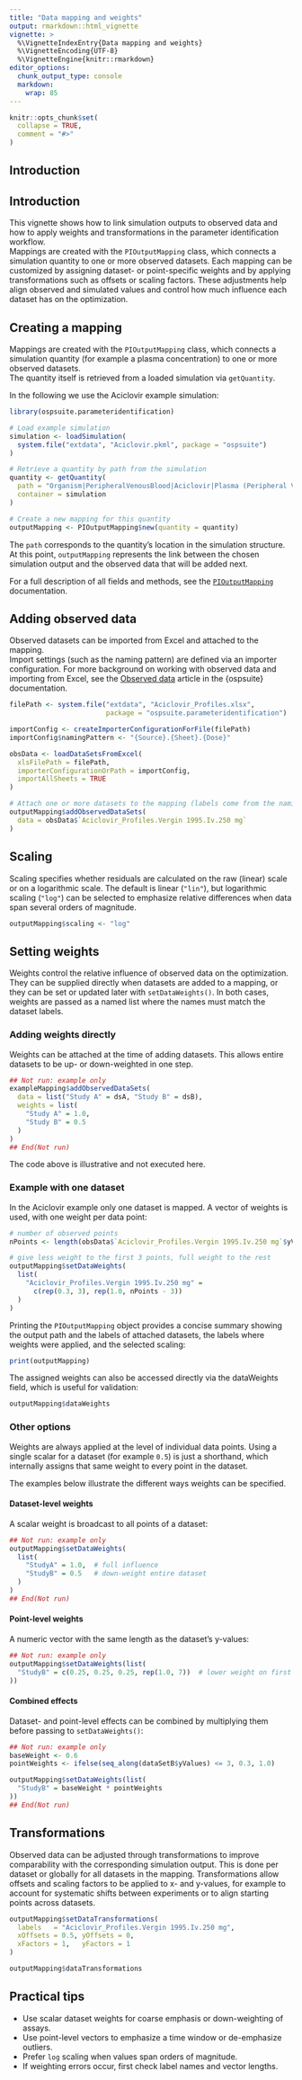 ```yaml
---
title: "Data mapping and weights"
output: rmarkdown::html_vignette
vignette: >
  %\VignetteIndexEntry{Data mapping and weights}
  %\VignetteEncoding{UTF-8}
  %\VignetteEngine{knitr::rmarkdown}
editor_options:
  chunk_output_type: console
  markdown:
    wrap: 85
---
```



```r
knitr::opts_chunk$set(
  collapse = TRUE,
  comment = "#>"
)
```


## Introduction

## Introduction

This vignette shows how to link simulation outputs to observed data and how to
apply weights and transformations in the parameter identification workflow.  
Mappings are created with the `PIOutputMapping` class, which connects a simulation
quantity to one or more observed datasets. Each mapping can be customized by
assigning dataset- or point-specific weights and by applying transformations such
as offsets or scaling factors. These adjustments help align observed and simulated
values and control how much influence each dataset has on the optimization.


## Creating a mapping

Mappings are created with the `PIOutputMapping` class, which connects a simulation
quantity (for example a plasma concentration) to one or more observed datasets.  
The quantity itself is retrieved from a loaded simulation via `getQuantity`.

In the following we use the Aciclovir example simulation:

```r
library(ospsuite.parameteridentification)

# Load example simulation
simulation <- loadSimulation(
  system.file("extdata", "Aciclovir.pkml", package = "ospsuite")
)

# Retrieve a quantity by path from the simulation
quantity <- getQuantity(
  path = "Organism|PeripheralVenousBlood|Aciclovir|Plasma (Peripheral Venous Blood)",
  container = simulation
)

# Create a new mapping for this quantity
outputMapping <- PIOutputMapping$new(quantity = quantity)
```

The `path` corresponds to the quantity’s location in the simulation structure.
At this point, `outputMapping` represents the link between the chosen simulation output
and the observed data that will be added next.

For a full description of all fields and methods, see the [`PIOutputMapping`](https://www.open-systems-pharmacology.org/OSPSuite.ParameterIdentification/reference/PIOutputMapping.html) documentation.


## Adding observed data

Observed datasets can be imported from Excel and attached to the mapping.  
Import settings (such as the naming pattern) are defined via an importer 
configuration. For more background on working with observed data and importing 
from Excel, see the [Observed data](https://www.open-systems-pharmacology.org/OSPSuite-R/articles/observed-data.html)
article in the {ospsuite} documentation.

```r
filePath <- system.file("extdata", "Aciclovir_Profiles.xlsx",
                        package = "ospsuite.parameteridentification")

importConfig <- createImporterConfigurationForFile(filePath)
importConfig$namingPattern <- "{Source}.{Sheet}.{Dose}"

obsData <- loadDataSetsFromExcel(
  xlsFilePath = filePath,
  importerConfigurationOrPath = importConfig,
  importAllSheets = TRUE
)

# Attach one or more datasets to the mapping (labels come from the naming pattern)
outputMapping$addObservedDataSets(
  data = obsData$`Aciclovir_Profiles.Vergin 1995.Iv.250 mg`
)
```


## Scaling

Scaling specifies whether residuals are calculated on the raw (linear) scale or 
on a logarithmic scale. The default is linear (`"lin"`), but logarithmic scaling (`"log"`)
can be selected to emphasize relative differences when data span several orders of
magnitude.

```r
outputMapping$scaling <- "log"
```


## Setting weights

Weights control the relative influence of observed data on the optimization.  
They can be supplied directly when datasets are added to a mapping, or they can be
set or updated later with `setDataWeights()`. In both cases, weights are passed as
a named list where the names must match the dataset labels.


### Adding weights directly

Weights can be attached at the time of adding datasets. This allows entire datasets
to be up- or down-weighted in one step.


```r
## Not run: example only
exampleMapping$addObservedDataSets(
  data = list("Study A" = dsA, "Study B" = dsB),
  weights = list(
    "Study A" = 1.0,   
    "Study B" = 0.5    
  )
)
## End(Not run)
```

The code above is illustrative and not executed here.


### Example with one dataset

In the Aciclovir example only one dataset is mapped. A vector of weights is used,
with one weight per data point:

```r
# number of observed points
nPoints <- length(obsData$`Aciclovir_Profiles.Vergin 1995.Iv.250 mg`$yValues)

# give less weight to the first 3 points, full weight to the rest
outputMapping$setDataWeights(
  list(
    "Aciclovir_Profiles.Vergin 1995.Iv.250 mg" =
      c(rep(0.3, 3), rep(1.0, nPoints - 3))
  )
)
```

Printing the `PIOutputMapping` object provides a concise summary showing the 
output path and the labels of attached datasets, the labels where weights were 
applied, and the selected scaling:

```r
print(outputMapping)
```

The assigned weights can also be accessed directly via the dataWeights field,
which is useful for validation:

```r
outputMapping$dataWeights
```


### Other options

Weights are always applied at the level of individual data points. Using a 
single scalar for a dataset (for example `0.5`) is just a shorthand, which 
internally assigns that same weight to every point in the dataset.  

The examples below illustrate the different ways weights can be specified.


#### Dataset-level weights 

A scalar weight is broadcast to all points of a dataset:

```r
## Not run: example only
outputMapping$setDataWeights(
  list(
    "StudyA" = 1.0,  # full influence
    "StudyB" = 0.5   # down-weight entire dataset
  )
)
## End(Not run)
```


#### Point-level weights

A numeric vector with the same length as the dataset’s y-values:

```r
## Not run: example only
outputMapping$setDataWeights(list(
  "StudyB" = c(0.25, 0.25, 0.25, rep(1.0, 7))  # lower weight on first 3 points
))
```


#### Combined effects

Dataset- and point-level effects can be combined by multiplying them before
passing to `setDataWeights()`:

```r
## Not run: example only
baseWeight <- 0.6
pointWeights <- ifelse(seq_along(dataSetB$yValues) <= 3, 0.3, 1.0)

outputMapping$setDataWeights(list(
  "StudyB" = baseWeight * pointWeights
))
## End(Not run)
```


## Transformations

Observed data can be adjusted through transformations to improve comparability
with the corresponding simulation output. This is done per dataset or globally
for all datasets in the mapping. Transformations allow offsets and scaling
factors to be applied to x- and y-values, for example to account for systematic
shifts between experiments or to align starting points across datasets.

```r
outputMapping$setDataTransformations(
  labels   = "Aciclovir_Profiles.Vergin 1995.Iv.250 mg",
  xOffsets = 0.5, yOffsets = 0,
  xFactors = 1,   yFactors = 1
)

outputMapping$dataTransformations
```


## Practical tips

- Use scalar dataset weights for coarse emphasis or down-weighting of assays.
- Use point-level vectors to emphasize a time window or de-emphasize outliers.
- Prefer `log` scaling when values span orders of magnitude.
- If weighting errors occur, first check label names and vector lengths.

